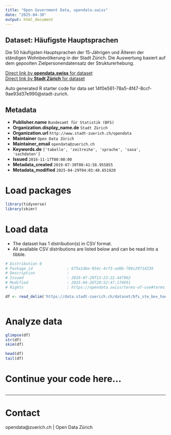 ```yaml
---
title: "Open Government Data, opendata.swiss"
date: "2025-04-30"
output: html_document
---
```


## Dataset: Häufigste Hauptsprachen

Die 50 häufigsten Hauptsprachen der 15-Jährigen und Älteren der ständigen Wohnbevölkerung in der Stadt Zürich. Die Auswertung basiert auf dem gepoolten Zielpersonendatensatz der Strukturerhebung.

[Direct link by **opendata.swiss** for dataset](https://opendata.swiss/de/dataset/haufigste-hauptsprachen2)<br>
[Direct link by **Stadt Zürich** for dataset](https://data.stadt-zuerich.ch/dataset/bfs_ste_bev_hauptsprachen_top50_od3011)

Auto generated R starter code for data set 14f0e561-78a5-4f47-8ccf-9ae93d37e990@stadt-zurich.

## Metadata

- **Publisher.name** `Bundesamt für Statistik (BFS)`
- **Organization.display_name.de** `Stadt Zürich`
- **Organization.url** `http://www.stadt-zuerich.ch/opendata`
- **Maintainer** `Open Data Zürich`
- **Maintainer_email** `opendata@zuerich.ch`
- **Keywords.de** `['tabelle', 'zeitreihe', 'sprache', 'sasa', 'sachdaten']`
- **Issued** `2016-11-17T00:00:00`
- **Metadata_created** `2019-07-30T00:41:58.955855`
- **Metadata_modified** `2025-04-29T04:03:48.651920`


# Load packages

```r

library(tidyverse)
library(skimr)

```

# Load data

-   The dataset has 1 distribution(s) in CSV format.
-   All available CSV distributions are listed below and can be read into a tibble.

```r

# Distribution 0
# Package_id               : 675a1dbe-954c-4cf3-ad6b-789c29714339
# Description              : 
# Issued                   : 2019-07-29T13:23:22.447962
# Modified                 : 2025-04-28T20:52:47.174951
# Rights                   : https://opendata.swiss/terms-of-use#terms_open

df <- read_delim('https://data.stadt-zuerich.ch/dataset/bfs_ste_bev_hauptsprachen_top50_od3011/download/BEV301OD3011.csv')



```

# Analyze data

```r

glimpse(df)
str(df)
skim(df)

head(df)
tail(df)

```

# Continue your code here...

```r

```

------------------------------------------------------------------------

# Contact

opendata@zuerich.ch | Open Data Zürich
